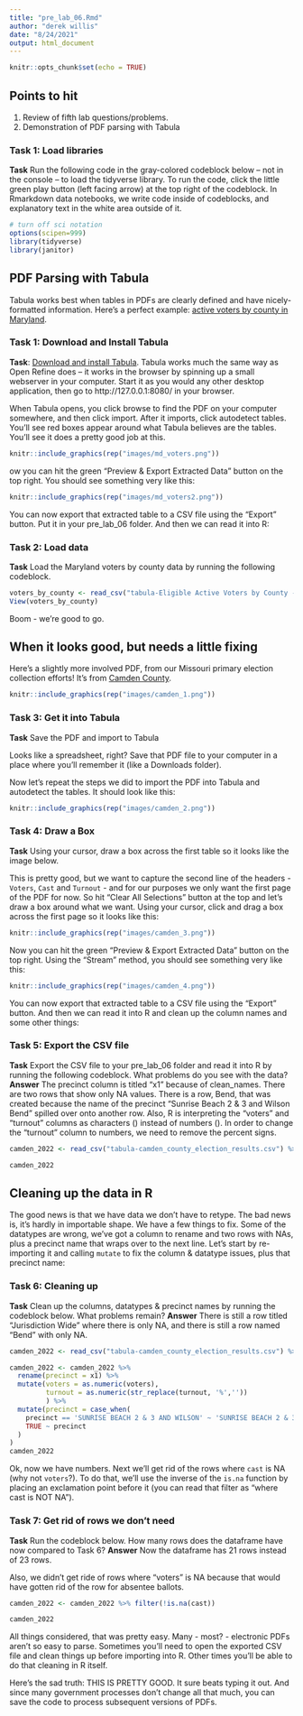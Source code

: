 ```yaml
---
title: "pre_lab_06.Rmd"
author: "derek willis"
date: "8/24/2021"
output: html_document
---
```


```r
knitr::opts_chunk$set(echo = TRUE)
```

## Points to hit
1. Review of fifth lab questions/problems.
2. Demonstration of PDF parsing with Tabula

### Task 1: Load libraries
**Task** Run the following code in the gray-colored codeblock below -- not in the console -- to load the tidyverse library. To run the code, click the little green play button (left facing arrow) at the top right of the codeblock. In Rmarkdown data notebooks, we write code inside of codeblocks, and explanatory text in the white area outside of it.

```r
# turn off sci notation
options(scipen=999)
library(tidyverse)
library(janitor)
```

## PDF Parsing with Tabula

Tabula works best when tables in PDFs are clearly defined and have nicely-formatted information. Here's a perfect example: [active voters by county in Maryland](https://www.elections.maryland.gov/press_room/2022_stats/Eligible%20Active%20Voters%20by%20County%20-%20GP22.pdf).

### Task 1: Download and Install Tabula

**Task**: [Download and install Tabula](https://tabula.technology/). Tabula works much the same way as Open Refine does -- it works in the browser by spinning up a small webserver in your computer. Start it as you would any other desktop application, then go to http://127.0.0.1:8080/ in your browser.

When Tabula opens, you click browse to find the PDF on your computer somewhere, and then click import. After it imports, click autodetect tables. You'll see red boxes appear around what Tabula believes are the tables. You'll see it does a pretty good job at this.

```r
knitr::include_graphics(rep("images/md_voters.png"))
```

ow you can hit the green "Preview & Export Extracted Data" button on the top right. You should see something very like this:

```r
knitr::include_graphics(rep("images/md_voters2.png"))
```

You can now export that extracted table to a CSV file using the "Export" button. Put it in your pre_lab_06 folder. And then we can read it into R:

### Task 2: Load data
**Task** Load the Maryland voters by county data by running the following codeblock.

```r
voters_by_county <- read_csv("tabula-Eligible Active Voters by County - GP22 (1).csv")
View(voters_by_county)
```

Boom - we're good to go.

## When it looks good, but needs a little fixing

Here's a slightly more involved PDF, from our Missouri primary election collection efforts! It's from [Camden County](https://drive.google.com/file/d/1PcsvFpkulCZUM6bnEM74cttf3W0WWC0U/view?usp=sharing).

```r
knitr::include_graphics(rep("images/camden_1.png"))
```

### Task 3: Get it into Tabula
**Task** Save the PDF and import to Tabula

Looks like a spreadsheet, right? Save that PDF file to your computer in a place where you'll remember it (like a Downloads folder).

Now let's repeat the steps we did to import the PDF into Tabula and autodetect the tables. It should look like this:

```r
knitr::include_graphics(rep("images/camden_2.png"))
```

### Task 4: Draw a Box
**Task** Using your cursor, draw a box across the first table so it looks like the image below.

This is pretty good, but we want to capture the second line of the headers - `Voters`, `Cast` and `Turnout` - and for our purposes we only want the first page of the PDF for now. So hit "Clear All Selections" button at the top and let's draw a box around what we want. Using your cursor, click and drag a box across the first page so it looks like this:

```r
knitr::include_graphics(rep("images/camden_3.png"))
```

Now you can hit the green "Preview & Export Extracted Data" button on the top right. Using the "Stream" method, you should see something very like this:

```r
knitr::include_graphics(rep("images/camden_4.png"))
```

You can now export that extracted table to a CSV file using the "Export" button. And then we can read it into R and clean up the column names and some other things:

### Task 5: Export the CSV file 
**Task** Export the CSV file to your pre_lab_06 folder and read it into R by running the following codeblock. What problems do you see with the data?
**Answer** The precinct column is titled "x1" because of clean_names. There are two rows that show only NA values. There is a row, Bend, that was created because the name of the precinct "Sunrise Beach 2 & 3 and Wilson Bend" spilled over onto another row. Also, R is interpreting the "voters" and "turnout" columns as characters (<chr>) instead of numbers (<dbl>). In order to change the "turnout" column to numbers, we need to remove the percent signs.


```r
camden_2022 <- read_csv("tabula-camden_county_election_results.csv") %>% clean_names()

camden_2022
```

## Cleaning up the data in R

The good news is that we have data we don't have to retype. The bad news is, it's hardly in importable shape. We have a few things to fix. Some of the datatypes are wrong, we've got a column to rename and two rows with NAs, plus a precinct name that wraps over to the next line. Let's start by re-importing it and calling `mutate` to fix the column & datatype issues, plus that precinct name:

### Task 6: Cleaning up
**Task** Clean up the columns, datatypes & precinct names by running the codeblock below. What problems remain?
**Answer** There is still a row titled "Jurisdiction Wide" where there is only NA, and there is still a row named "Bend" with only NA.


```r
camden_2022 <- read_csv("tabula-camden_county_election_results.csv") %>% clean_names()

camden_2022 <- camden_2022 %>%
  rename(precinct = x1) %>%
  mutate(voters = as.numeric(voters),
         turnout = as.numeric(str_replace(turnout, '%',''))
         ) %>%
  mutate(precinct = case_when(
    precinct == 'SUNRISE BEACH 2 & 3 AND WILSON' ~ 'SUNRISE BEACH 2 & 3 AND WILSON BEND',
    TRUE ~ precinct
  )
)
camden_2022
```

Ok, now we have numbers. Next we'll get rid of the rows where `cast` is NA (why not `voters`?). To do that, we'll use the inverse of the `is.na` function by placing an exclamation point before it (you can read that filter as "where cast is NOT NA").

### Task 7: Get rid of rows we don't need
**Task** Run the codeblock below. How many rows does the dataframe have now compared to Task 6?
**Answer** Now the dataframe has 21 rows instead of 23 rows.

Also, we didn't get ride of rows where "voters" is NA because that would have gotten rid of the row for absentee ballots.

```r
camden_2022 <- camden_2022 %>% filter(!is.na(cast))

camden_2022
```
All things considered, that was pretty easy. Many - most? - electronic PDFs aren't so easy to parse. Sometimes you'll need to open the exported CSV file and clean things up before importing into R. Other times you'll be able to do that cleaning in R itself.

Here's the sad truth: THIS IS PRETTY GOOD. It sure beats typing it out. And since many government processes don't change all that much, you can save the code to process subsequent versions of PDFs.

